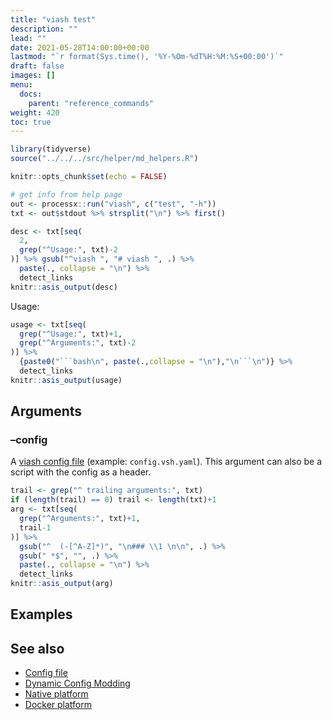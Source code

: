 ```yaml
---
title: "viash test"
description: ""
lead: ""
date: 2021-05-28T14:00:00+00:00
lastmod: "`r format(Sys.time(), '%Y-%Om-%dT%H:%M:%S+00:00')`"
draft: false
images: []
menu:
  docs:
    parent: "reference_commands"
weight: 420
toc: true
---
```



```r
library(tidyverse)
source("../../../src/helper/md_helpers.R")

knitr::opts_chunk$set(echo = FALSE)

# get info from help page
out <- processx::run("viash", c("test", "-h"))
txt <- out$stdout %>% strsplit("\n") %>% first()
```

```r
desc <- txt[seq(
  2,
  grep("^Usage:", txt)-2
)] %>% gsub("^viash ", "# viash ", .) %>% 
  paste(., collapse = "\n") %>% 
  detect_links
knitr::asis_output(desc)
```

Usage: 
```r
usage <- txt[seq(
  grep("^Usage:", txt)+1,
  grep("^Arguments:", txt)-2
)] %>% 
  {paste0("```bash\n", paste(.,collapse = "\n"),"\n```\n")} %>% 
  detect_links
knitr::asis_output(usage)
```

## Arguments 

### --config  
  
A [viash config file](/docs/reference_config/config) (example: `config.vsh.yaml`). This argument can also be a script with the config as a header.

```r
trail <- grep("^ trailing arguments:", txt)
if (length(trail) == 0) trail <- length(txt)+1
arg <- txt[seq(
  grep("^Arguments:", txt)+1,
  trail-1
)] %>% 
  gsub("^  (-[^A-Z]*)", "\n### \\1 \n\n", .) %>% 
  gsub(" *$", "", .) %>% 
  paste(., collapse = "\n") %>% 
  detect_links
knitr::asis_output(arg)
```

## Examples


## See also

- [Config file](/docs/reference_config/config)
- [Dynamic Config Modding](/docs/reference_config/config_mods)
- [Native platform](/docs/reference_config/platform-native)
- [Docker platform](/docs/reference_config/platform-docker)